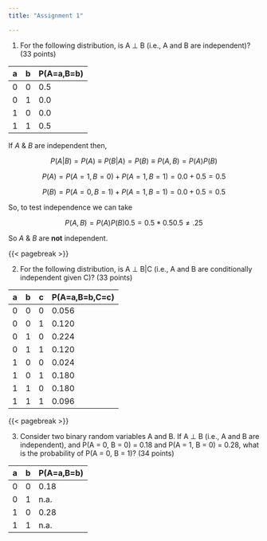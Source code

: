 ```yaml
---
title: "Assignment 1"

---
```


1. For the following distribution, is A ⊥ B (i.e., A and B are independent)? (33 points)

|a |b |P(A=a,B=b)|
|--|--|---|
|0 |0 |0.5|
|0 |1 |0.0|
|1 |0| 0.0|
|1 |1 |0.5|


If $A$ & $B$ are independent then, 

$$
P(A|B) = P(A) \equiv P(B|A) = P(B) \equiv P(A,B) = P(A)P(B)
$$

$$
P(A) = P(A=1, B=0) + P(A=1, B=1)
     = 0.0 + 0.5
     = 0.5
$$

$$
P(B) = P(A=0, B=1)+ P(A=1, B=1)
     = 0.0 + 0.5 
     = 0.5
$$

So, to test independence we can take 

$$
P(A,B) = P(A)P(B)
   0.5 = 0.5 * 0.5 
   0.5 \neq .25
$$

So $A$ & $B$ are **not** independent. 

{{< pagebreak >}}

2. For the following distribution, is A ⊥ B|C (i.e., A and B are conditionally independent given C)? (33
points)

|a |b |c |P(A=a,B=b,C=c)|
|--|--|--|--------------|
|0 |0 |0 |0.056|
|0 |0 |1 |0.120|
|0 |1 |0 |0.224|
|0 |1 |1 |0.120|
|1 |0 |0 |0.024|
|1 |0 |1 |0.180|
|1 |1 |0 |0.180|
|1 |1 |1 |0.096|

{{< pagebreak >}}

3. Consider two binary random variables A and B. If A ⊥ B (i.e., A and B are independent), and
P(A = 0, B = 0) = 0.18 and P(A = 1, B = 0) = 0.28, what is the probability of P(A = 0, B = 1)?
(34 points)

|a |b |P(A=a,B=b)|
|--|--|----------|
|0 |0 |0.18|
|0 |1 |n.a.|
|1 |0 |0.28|
|1 |1 |n.a.